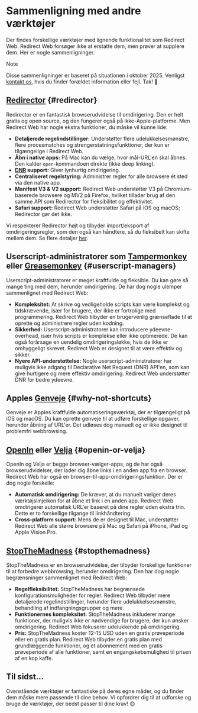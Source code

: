 # Sammenligning med andre værktøjer

Der findes forskellige værktøjer med lignende funktionalitet som Redirect Web. Redirect Web forsøger ikke at erstatte dem, men prøver at supplere dem. Her er nogle sammenligninger.

> [!NOTE]
> Disse sammenligninger er baseret på situationen i oktober 2025. Venligst [kontakt os](/contact-us), hvis du finder forældet information eller fejl. Tak! 🙏

## [Redirector](https://github.com/einaregilsson/Redirector) {#redirector}

Redirector er en fantastisk browserudvidelse til omdirigering. Den er helt gratis og open source, og den fungerer også på ikke-Apple-platforme. Men Redirect Web har nogle ekstra funktioner, du måske vil kunne lide:

*   **Detaljerede regelindstillinger:** Understøtter flere udelukkelsesmønstre, flere procesmatches og strengerstatningsfunktioner, der kun er tilgængelige i Redirect Web.
*   **Åbn i native apps:** På Mac kan du vælge, hvor mål-URL'en skal åbnes. Den kalder `open`-kommandoen direkte (ikke deep linking).
*   **[DNR](https://blog.mozilla.org/addons/2023/05/17/declarativenetrequest-available-in-firefox/) support:** Giver lynhurtig omdirigering.
*   **Centraliseret regelstyring:** Administrer regler for alle browsere ét sted via den native app.
*   **Manifest V3 & V2 support:** Redirect Web understøtter V3 på Chromium-baserede browsere og MV2 på Firefox, hvilket tillader brug af den samme API som Redirector for fleksibilitet og effektivitet.
*   **Safari support:** Redirect Web understøtter Safari på iOS og macOS; Redirector gør det ikke.

Vi respekterer Redirector højt og tilbyder import/eksport af omdirigeringsregler, som den også kan håndtere, så du fleksibelt kan skifte mellem dem. Se flere detaljer [her](/export-or-import-rules).

## Userscript-administratorer som [Tampermonkey](https://www.tampermonkey.net/) eller [Greasemonkey](https://www.greasespot.net/) {#userscript-managers}

Userscript-administratorer er meget kraftfulde og fleksible. Du kan gøre så mange ting med dem, herunder omdirigering. De har dog nogle ulemper sammenlignet med Redirect Web:

*   **Kompleksitet:** At skrive og vedligeholde scripts kan være komplekst og tidskrævende, især for brugere, der ikke er fortrolige med programmering. Redirect Web tilbyder en brugervenlig grænseflade til at oprette og administrere regler uden kodning.
*   **Sikkerhed:** Userscript-administratorer kan introducere ydeevne-overhead, især hvis scripts er komplekse eller ikke optimerede. De kan også forårsage en uendelig omdirigeringsløkke, hvis de ikke er omhyggeligt skrevet. Redirect Web er designet til at være effektiv og sikker.
*   **Nyere API-understøttelse:** Nogle userscript-administratorer har muligvis ikke adgang til Declarative Net Request (DNR) API'en, som kan give hurtigere og mere effektiv omdirigering. Redirect Web understøtter DNR for bedre ydeevne.

## Apples [Genveje](https://support.apple.com/guide/shortcuts/welcome/ios) {#why-not-shortcuts}

Genveje er Apples kraftfulde automatiseringsværktøj, der er tilgængeligt på iOS og macOS. Du kan oprette genveje til at udføre forskellige opgaver, herunder åbning af URL'er. Det udløses dog manuelt og er ikke designet til problemfri webbrowsing.

## [OpenIn](https://loshadki.app/openin4/) eller [Velja](https://sindresorhus.com/velja) {#openin-or-velja}

OpenIn og Velja er begge browser-vælger-apps, og de har også browserudvidelser, der lader dig åbne links i en anden app fra en browser. Redirect Web har også en browser-til-app-omdirigeringsfunktion. Der er dog nogle forskelle:

*   **Automatisk omdirigering:** De kræver, at du manuelt vælger deres værktøjslinjeikon for at åbne et link i en anden app. Redirect Web omdirigerer automatisk URL'er baseret på dine regler uden ekstra trin. Dette er to forskellige tilgange til linkhåndtering.
*   **Cross-platform support:** Mens de er designet til Mac, understøtter Redirect Web alle større browsere på Mac og Safari på iPhone, iPad og Apple Vision Pro.

## [StopTheMadness](https://underpassapp.com/StopTheMadness/) {#stopthemadness}

StopTheMadness er en browserudvidelse, der tilbyder forskellige funktioner til at forbedre webbrowsing, herunder omdirigering. Den har dog nogle begrænsninger sammenlignet med Redirect Web:

*   **Regelfleksibilitet:** StopTheMadness har begrænsede konfigurationsmuligheder for regler. Redirect Web tilbyder mere detaljerede regelindstillinger, herunder flere udelukkelsesmønstre, behandling af indfangningsgrupper og mere.
*   **Funktionernes kompleksitet:** StopTheMadness inkluderer mange funktioner, der muligvis ikke er nødvendige for brugere, der kun ønsker omdirigering. Redirect Web fokuserer udelukkende på omdirigering.
*   **Pris:** StopTheMadness koster 12-15 USD uden en gratis prøveperiode eller en gratis plan. Redirect Web tilbyder en gratis plan med grundlæggende funktioner, og et abonnement med en gratis prøveperiode af alle funktioner, samt en engangskøbsmulighed til prisen af en kop kaffe.

## Til sidst...

Ovenstående værktøjer er fantastiske på deres egne måder, og du finder dem måske mere passende til dine behov. Vi opfordrer dig til at udforske og bruge de værktøjer, der bedst passer til dine krav! 😊
